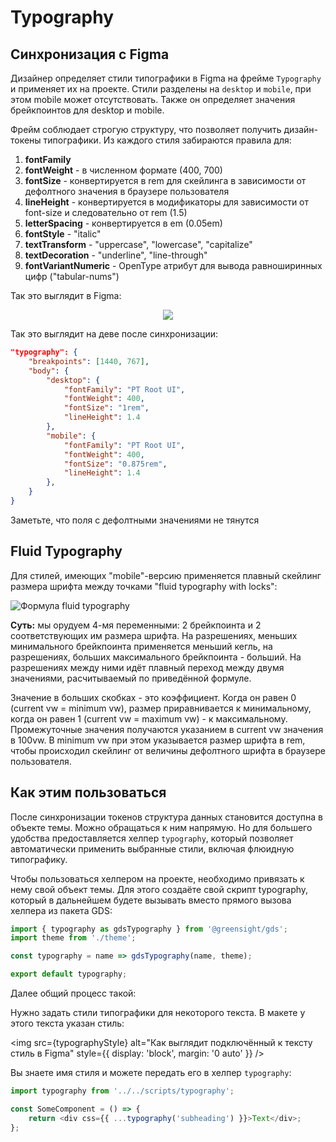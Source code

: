 
<Meta title="Dev / Typography" />

# Typography

## Синхронизация с Figma

Дизайнер определяет стили типографики в Figma на фрейме `Typography` и применяет их на проекте. Стили разделены на `desktop` и `mobile`, при этом mobile может отсутствовать. Также он определяет значения брейкпоинтов для desktop и mobile.

Фрейм соблюдает строгую структуру, что позволяет получить дизайн-токены типографики. Из каждого стиля забираются правила для:

1. **fontFamily**
1. **fontWeight** - в численном формате (400, 700)
1. **fontSize** - конвертируется в rem для скейлинга в зависимости от дефолтного значения в браузере пользователя
1. **lineHeight** - конвертируется в модификаторы для зависимости от font-size и следовательно от rem (1.5)
1. **letterSpacing** - конвертируется в em (0.05em)
1. **fontStyle** - "italic"
1. **textTransform** - "uppercase", "lowercase", "capitalize"
1. **textDecoration** - "underline", "line-through"
1. **fontVariantNumeric** - OpenType атрибут для вывода равноширинных цифр ("tabular-nums")

Так это выглядит в Figma:

<center>
    <img src="https://raw.githubusercontent.com/greensight/gds/master/src/images/docs/figma-style.jpg" />
</center>

Так это выглядит на деве после синхронизации:

```json
"typography": {
    "breakpoints": [1440, 767],
    "body": {
        "desktop": {
            "fontFamily": "PT Root UI",
            "fontWeight": 400,
            "fontSize": "1rem",
            "lineHeight": 1.4
        },
        "mobile": {
            "fontFamily": "PT Root UI",
            "fontWeight": 400,
            "fontSize": "0.875rem",
            "lineHeight": 1.4
        },
    }
}
```

<Note icon="☝🏿">Заметьте, что поля с дефолтными значениями не тянутся</Note>

## Fluid Typography

Для стилей, имеющих "mobile"-версию применяется плавный скейлинг размера шрифта между точками "fluid typography with locks":

<img src={fluidTypography} alt="Формула fluid typography" />

**Суть:** мы орудуем 4-мя переменными: 2 брейкпоинта и 2 соответствующих им размера шрифта. На разрешениях, меньших минимального брейкпоинта применяется меньший кегль, на разрешениях, больших максимального брейкпоинта - больший. На разрешениях между ними идёт плавный переход между двумя значениями, расчитываемый по приведённой формуле.

Значение в больших скобках - это коэффициент. Когда он равен 0 (current vw = minimum vw), размер приравнивается к минимальному, когда он равен 1 (current vw = maximum vw) - к максимальному. Промежуточные значения получаются указанием в current vw значения в 100vw. В minimum vw при этом указывается размер шрифта в rem, чтобы происходил скейлинг от величины дефолтного шрифта в браузере пользователя.

## Как этим пользоваться

После синхронизации токенов структура данных становится доступна в объекте темы. Можно обращаться к ним напрямую. Но для большего удобства предоставляется хелпер `typography`, который позволяет автоматически применить выбранные стили, включая флюидную типографику.

Чтобы пользоваться хелпером на проекте, необходимо привязать к нему свой объект темы. Для этого создаёте свой скрипт typography, который в дальнейшем будете вызывать вместо прямого вызова хелпера из пакета GDS:

```js
import { typography as gdsTypography } from '@greensight/gds';
import theme from './theme';

const typography = name => gdsTypography(name, theme);

export default typography;
```

Далее общий процесс такой:

Нужно задать стили типографики для некоторого текста. В макете у этого текста указан стиль:

<img
    src={typographyStyle}
    alt="Как выглядит подключённый к тексту стиль в Figma"
    style={{ display: 'block', margin: '0 auto' }}
/>

Вы знаете имя стиля и можете передать его в хелпер `typography`:

```js
import typography from '../../scripts/typography';

const SomeComponent = () => {
    return <div css={{ ...typography('subheading') }}>Text</div>;
};
```
